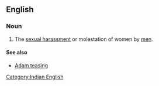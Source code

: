 ==English==
{{wikipedia}}

===Noun===
{{en-noun}}

# {{context|India}} The [[sexual harassment]] or molestation of women by [[men]].

====See also====
* [[Adam teasing]]
[[Category:Indian English]]
